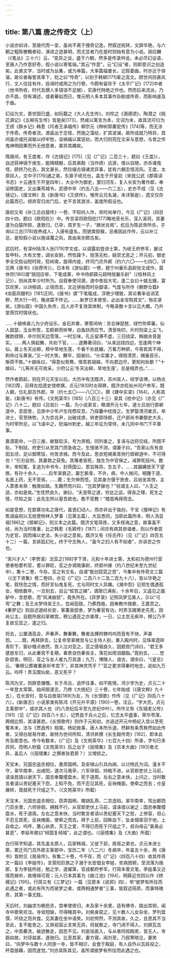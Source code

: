```yaml
---
---
---
```

title: 第八篇 唐之传奇文（上）
---




小说亦如诗，至唐代而一变，虽尚不离于搜奇记逸，然叙述宛转，文辞华艳，与六朝之粗陈梗概者较，演进之迹甚明，而尤显者乃在是时则始有意为小说。胡应麟（《笔丛》三十六）云，“变异之谈，盛于六朝，然多是传录舛讹，未必尽幻设语，至唐人乃作意好奇，假小说以寄笔端。”其云“作意”，云“幻设”者，则即意识之创造矣。此类文字，当时或为丛集，或为单篇，大率篇幅曼长，记叙委曲，时亦近于俳谐，故论者每訾其卑下，贬之曰“传奇”，以别于韩柳[171]辈之高文。顾世间则甚风行，文人往往有作，投谒时或用之为行卷，今颇有留存于《太平广记》[172]中者（他书所收，时代及撰人多错误不足据），实唐代特绝之作也。然而后来流派，乃亦不昌，但有演述，或者摹拟而已，惟元明人多本其事作杂剧或传奇，而影响遂及于曲。

幻设为文，晋世固已盛，如阮籍之《大人先生传》，刘伶之《酒德颂》，陶潜之《桃花源记》《五柳先生传》皆是矣[173]，然咸以寓言为本，文词为末，故其流可衍为王绩《醉乡记》韩愈《圬者王承福传》柳宗元《种树郭橐驼传》[174]等，而无涉于传奇。传奇者流，源盖出于志怪，然施之藻绘，扩其波澜，故所成就乃特异，其间虽亦或托讽喻以纾牢愁，谈祸福以寓惩劝，而大归则究在文采与意想，与昔之传鬼神明因果而外无他意者，甚异其趣矣。

隋唐间，有王度者，作《古镜记》[175]（见《广记》二百三十，题曰《王度》），自述获神镜于侯生，能降精魅，后其弟勣（当作绩）远游，借以自随，亦杀诸鬼怪，顾终乃化去。其文甚长，然仅缀古镜诸灵异事，犹有六朝志怪流风。王度，太原祁人，文中子[176]通之弟，东皋子绩兄也，盖生于开皇初（宋晁公武《郡斋读书志》十云通生于开皇四年），大业中为御史，罢归河东，复入长安为著作郎，奉诏修国史，又出兼芮城令，武德中卒（约五八五——六二五），史亦不成（见《古镜记》，《唐文粹》及《新唐书》《王绩传》，惟传云兄名凝，未详孰是），遗文仅存此篇而已。绩弃官归龙门后，史不言其游涉，盖度所假设也。

唐初又有《补江总白猿传》一卷，不知何人作，宋时尚单行，今见《广记》（四百四十四，题曰《欧阳纥》）中。传言梁将欧阳纥[177]略地至长乐，深入溪洞，其妻遂为白猿所掠，逮救归，已孕，周岁生一子，“厥状肖焉”。纥后为陈武帝所杀，子询以江总[178]收养成人，入唐有盛名，而貌类猕猴，忌者因此作传，云以补江总，是知假小说以施诬蔑之风，其由来亦颇古矣。

武后时，有深州陆浑人张[179]字文成，以调露初登进士第，为岐王府参军，屡试皆甲科，大有文誉，调长安尉，然性躁卞，傥荡无检，姚崇尤恶之；开元初，御史李全交劾讪短时政，贬岭南，旋得内徙，终司门员外郎（约六六〇——七四〇，详见两《唐书》《张荐传》）。日本有《游仙窟》一卷，题宁州襄乐县尉张文成作，莫休符[180]谓“弱冠应举，下笔成章，中书侍郎薛元超特授襄乐尉”（《桂林风土记》），则尚其年少时所为。自叙奉使河源，道中夜投大宅，逢二女曰十娘五嫂，宴饮欢笑，以诗相调，止宿而去，文近骈俪而时杂鄙语，气度与所作《朝野佥载》《龙筋凤髓判》[181]正同，《唐书》谓“下笔辄成，浮艳少理致，其论著率诋诮芜秽，然大行一时，晚进莫不传记。……新罗日本使至，必出金宝购其文”，殆实录矣。《游仙窟》中国久失传，后人亦不复效其体制，今略录数十言以见大概，乃升堂燕饮时情状也。

……十娘唤香儿为少府设乐，金石并奏，箫管间响：苏合弹琵琶，绿竹吹筚篥，仙人鼓瑟，玉女吹笙，玄鹤俯而听琴，白鱼跃而应节。清音咷叨，片时则梁上尘飞，雅韵铿锵，卒尔则天边雪落，一时忘味，孔丘留滞不虚，三日绕梁，韩娥余音是实。……两人俱起舞，共劝下官，……遂舞著词曰，“从来巡绕四边，忽逢两个神仙，眉上冬天出柳，颊中旱地生莲，千看千处妩媚，万看万种妍，今宵若其不得，刺命过与黄泉。”又一时大笑。舞毕，因谢曰，“仆实庸才，得陪清赏，赐垂音乐，惭荷不胜。”十娘咏曰，“得意似鸳鸯，情乖若胡越，不向君边尽，更知何处歇？”十娘曰，“儿等并无可收采，少府公云‘冬天出柳，旱地生莲’，总是相弄也。”……

然作者蔚起，则在开元天宝以后。大历中有沈既济，苏州吴人，经学该博，以杨炎[182]荐，召拜左拾遗史馆修撰。贞元[183]时炎得罪，既济亦贬处州司户参军，既入朝，位礼部员外郎，卒（约七五〇——八〇〇）。撰《建中实录》[184]，人称其能，《新唐书》有传。《文苑英华》[185]（八百三十三）录其《枕中记》（亦见《广记》八十二，题曰《吕翁》）一篇，为小说家言，略谓开元七年，道士吕翁行邯郸道中，息邸舍，见旅中少年卢生侘傺叹息，乃探囊中枕授之。生梦娶清河崔氏，举进士，官至陕牧，入为京兆尹，出破戎虏，转吏部侍郎，迁户部尚书兼御史大夫，为时宰所忌，以飞语中之，贬端州刺史，越三年征为常侍，未几同中书门下平章事。

嘉谟密命，一日三接，献替启沃，号为贤相，同列害之，复诬与边将交结，所图不轨，下制狱，府吏引从至其门而急收之。生惶骇不测，谓妻子曰，“吾家山东有良田五顷，足以御寒馁，何苦求禄。而今及此，思衣短褐乘青驹行邯郸道中，不可得也！”引刃自刎，其妻救之获免。其罹者皆死，独生为中官保之，减罪死投州。数年，帝知冤，复追为中书令，封燕国公，恩旨殊异。生五子，……其姻媾皆天下望族，有孙十余人。……后年渐衰迈，屡乞骸骨，不许。病，中人候问，相踵于道，名医上药，无不至焉，……薨；生欠伸而悟，见其身方偃于旅舍，吕翁坐其傍，主人蒸黍未熟：触类如故。生蹶然而兴曰，“岂其梦寐也？”翁谓主人曰，“人生之适，亦如是矣。”生怃然良久，谢曰，“夫宠辱之道，穷达之运，得丧之理，死生之情，尽知之矣：此先生所以窒吾欲也。敢不受教！”稽首再拜而去。

如是意想，在歆慕功名之唐代，虽诡幻动人，而亦非出于独创，干宝《搜神记》有焦湖庙祝以玉枕使杨林入梦事（见第五篇），大旨悉同，当即此篇所本，明人汤显祖[186]之《邯郸记》，则又本之此篇。既济文笔简炼，又多规诲之意，故事虽不经，尚为当时推重，比之韩愈《毛颖传》[187]；间亦有病其俳谐者，则以作者尝为史官，因而绳以史法，失小说之意矣。既济又有《任氏传》（见《广记》四百五十二）一篇，言妖狐幻化，终于守志殉人，“虽今之妇人有不如者”，亦讽世之作也。

“吴兴才人”（李贺语）沈亚之[188]字下贤，元和十年进士第，太和初为德州行营使者柏耆判官，耆以罪贬，亚之亦谪南康尉，终郢州掾（约八世纪末至九世纪中），集十二卷，今存。亚之有文名，自谓“能创窈窕之思”，今集中有传奇文三篇（《沈下贤集》卷二卷四，亦见《广记》二百八十二及二百九十八），皆以华艳之笔，叙恍忽之情，而好言仙鬼复死，尤与同时文人异趣。《湘中怨》记郑生偶遇孤女，相依数年，一旦别去，自云“蛟宫之娣”，谪限已满矣，十余年后，又遥见之画舻中，含悲歌，而“风涛崩怒”，竟失所在。《异梦录》记邢凤梦见美人，示以“弓弯”之舞；及王炎梦侍吴王久，忽闻笳鼓，乃葬西施，因奉教作挽歌，王嘉赏之。《秦梦记》则自述道经长安，客橐泉邸舍，梦为秦官有功，时弄玉婿箫史先死，因尚公主，自题所居曰翠微宫。穆公遇亚之亦甚厚，一日，公主忽无疾卒，穆公乃不复欲见亚之，遣之归。

将去，公置酒高会，声秦声，舞秦舞，舞者击膊拊髀呜呜而音有不快，声甚怨。……既，再拜辞去，公复命至翠微宫与公主侍人别，重入殿内时，见珠翠遗碎青阶下，窗纱檀点依然，宫人泣对亚之。亚之感咽良久，因题宫门诗曰，“君王多感放东归，从此秦宫不复期，春景自伤秦丧主，落花如雨泪胭脂。”竟别去，……觉卧邸舍。明日，亚之与友人崔九万具道；九万，博陵人，谙古，谓余曰，“《皇览》云，‘秦穆公葬雍橐泉祈年宫下’，非其神灵凭乎？”亚之更求得秦时地志，说如九万云。呜呼！弄玉既仙矣，恶又死乎？

陈鸿为文，则辞意慷慨，长于吊古，追怀往事，如不胜情。鸿少学为史，贞元二十一年登太常第，始闲居遂志，乃修《大统纪》三十卷，七年始成（《唐文粹》九十五），在长安时，尝与白居易[189]为友，为《长恨歌》作传（见《广记》四百八十六）。《新唐志》小说家类有陈鸿《开元升平源》[190]一卷，注云，“字大亮，贞元主客郎中”，或亦其人也（约八世纪后半至九世纪中叶）。所作又有《东城老父传》[191]（见《广记》四百八十五），记贾昌于兵火之后，忆念太平盛事，荣华苓落，两相比照，其语甚悲。《长恨歌传》则作于元和初，亦追述开元中杨妃入宫以至死蜀本末，法与《贾昌传》相类。杨妃故事，唐人本所乐道，然鲜有条贯秩然如此传者，又得白居易作歌，故特为世间所知，清洪昇撰《长生殿传奇》[192]，即本此传及歌意也。传今有数本，《广记》及《文苑英华》（七百九十四）所录，字句已多异同，而明人附载《文苑英华》后之出于《丽情集》及《京本大曲》[193]者尤异，盖后人（《丽情集》之撰者张君房？）又增损之。

天宝末，兄国忠盗丞相位，愚弄国柄，及安禄山引兵向阙，以讨杨氏为词。潼关不守，翠华南幸，出咸阳，道次马嵬亭，六军徘徊，持戟不进，从官郎吏伏上马前，请诛晁错以谢天下，国忠奉氂缨盘水，死于道周。左右之意未快，上问之，当时敢言者请以贵妃塞天下怨，上知不免，而不忍见其死，反袂掩面，使牵之而去；仓皇展转，竟就死于尺组之下。（《文苑英华》所载）

天宝末，兄国忠盗丞相位，窃弄国柄，羯胡乱燕，二京连陷，翠华南幸，驾出都西门百余里，六师徘徊，拥戟不行，从官郎吏伏上马前，请诛错以谢之；国忠奉氂缨盘水，死于道周。左右之意未快，当时敢言者请以贵妃塞天下之怒，上惨容，但心不忍见其死，反袂掩面，使牵之而去。拜于上前，回眸血下，坠金钿翠羽于地，上自收之。呜呼，蕙心纨质，天王之爱，不得已而死于尺组之下，叔向母云“甚美必甚恶”，李延年歌曰“倾国复倾城”，此之谓也。（《丽情集》及《大曲》所载）

白行简字知退，其先盖太原人，后家韩城，又徙下邽，居易之弟也，贞元末进士第，累迁司门员外郎主客郎中，宝历二年（八二六）冬病卒，年盖五十余，两《唐书》皆附见《居易传》。有集二十卷，今不存，而《广记》（四百八十四）收其传奇文一篇曰《李娃传》，言荥阳巨族之子溺于长安倡女李娃，贫病困顿，至流落为挽郎，复为李娃所拯，勉之学，遂擢第，官成都府参军。行简本善文笔，李娃事又近情而耸听，故缠绵可观；元人已本其事为《曲江池》[194]，明薛近兖则以作《绣襦记》[195]。行简又有《三梦记》一篇（见原本《说郛》四），举“彼梦有所往而此遇之者，或此有所为而彼梦之者，或两相通梦者”三事，皆叙述简质，而事特瑰奇，其第一事尤胜。

天后时，刘幽求为朝邑丞，尝奉使夜归，未及家十余里，适有佛寺，路出其侧，闻寺中歌笑欢洽。寺垣短缺，尽得睹其中。刘俯身窥之，见十数人儿女杂坐，罗列盘馔，环绕之而共食。见其妻在坐中语笑。刘初愕然，不测其故，久之，且思其不当至此，复不能舍之。又熟视容止言笑无异，将就察之，寺门闭不得入，刘掷瓦击之，中其罍洗，破迸散走，因忽不见。刘逾垣直入，与从者同视殿庑，皆无人，寺扃如故。刘讶益甚，遂驰归。比至其家，妻方寝，闻刘至，乃叙寒暄讫，妻笑曰，“向梦中与数十人同游一寺，皆不相识，会食于殿庭，有人自外以瓦砾投之，杯盘狼藉，因而遂觉。”刘亦具陈其见，盖所谓彼梦有所往而此遇之也。